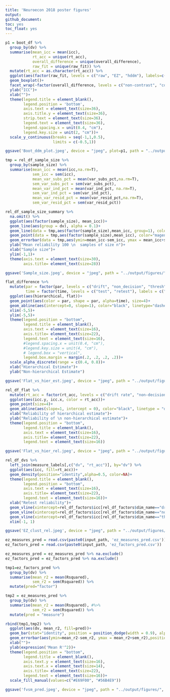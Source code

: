 ```yaml
---
title: 'Neuroecon 2018 poster figures'
output:
github_document:
toc: yes
toc_float: yes
---
```


```r
p1 = boot_df %>%
  group_by(dv) %>%
  summarise(mean_icc = mean(icc),
            rt_acc = unique(rt_acc),
            overall_difference = unique(overall_difference),
            raw_fit = unique(raw_fit)) %>%
  mutate(rt_acc = as.character(rt_acc)) %>%
  ggplot(aes(factor(raw_fit, levels = c("raw", "EZ", "hddm"), labels=c("Raw", "EZ-diffusion", "Hierarchical diffusion")), mean_icc, fill=factor(rt_acc, levels = c("rt","accuracy", "drift rate", "threshold", "non-decision"), labels=c("Response Time", "Accuracy","Drift Rate", "Threshold", "Non-decision"))))+
  geom_boxplot()+
  facet_wrap(~factor(overall_difference, levels = c("non-contrast", "contrast", "condition"), labels = c("Overall (All trials)", "Contrast (Difference between subsets)", "Condition (Subsets of trials)")))+
  ylab("ICC")+
  xlab("")+
  theme(legend.title = element_blank(),
        legend.position = 'bottom',
        axis.text = element_text(size=36),
        axis.title.y = element_text(size=36), 
        strip.text = element_text(size=36),
        legend.text = element_text(size=36),
        legend.spacing.x = unit(0.4, "cm"),
        legend.key.size = unit(2, "cm"))+
  scale_y_continuous(breaks = seq(-1,1,0.5),
                     limits = c(-0.5,1))

ggsave('Boot_ddm_plot.jpeg', device = "jpeg", plot=p1, path = "../output/figures/", width = 42, height = 8, units = "in", limitsize = FALSE, dpi = 300)

```


```r
tmp = rel_df_sample_size %>% 
  group_by(sample_size) %>%
  summarise(mean_icc = mean(icc,na.rm=T),
            sem_icc = sem(icc), 
            mean_var_subs_pct = mean(var_subs_pct,na.rm=T),
            sem_var_subs_pct = sem(var_subs_pct),
            mean_var_ind_pct = mean(var_ind_pct, na.rm=T),
            sem_var_ind_pct = sem(var_ind_pct),
            mean_var_resid_pct = mean(var_resid_pct,na.rm=T),
            sem_var_resid_pct = sem(var_resid_pct))

rel_df_sample_size_summary %>%
  na.omit() %>%
  ggplot(aes(factor(sample_size), mean_icc))+
  geom_line(aes(group = dv), alpha = 0.1)+
  geom_line(data = tmp,aes(factor(sample_size),mean_icc, group=1), color="magenta", size=2)+
  geom_point(data = tmp,aes(factor(sample_size),mean_icc), color="magenta", size=4)+
  geom_errorbar(data = tmp,aes(ymin=mean_icc-sem_icc, ymax = mean_icc+sem_icc), color="magenta", width = 0.1, size=2)+
  ylab("Mean reliability 100 \n  samples of size n")+
  xlab("Sample size")+
  ylim(-1,1)+
  theme(axis.text = element_text(size=30),
        axis.title= element_text(size=28))

ggsave('Sample_size.jpeg', device = "jpeg", path = "../output/figures/", width = 7, height = 5, units = "in", limitsize = FALSE, dpi = 300)
```

```r
flat_difference %>%
  mutate(par = factor(par, levels = c("drift", "non_decision", "thresh"), labels = c("Drift Rate", "Non-decision", "Threshold")),
         time = factor(time, levels = c("test", "retest"), labels = c("Test", "Retest"))) %>%
  ggplot(aes(hierarchical, flat))+
  geom_point(aes(color = par, shape = par, alpha=time), size=4)+
  geom_abline(aes(intercept=0, slope=1), color="black", linetype="dashed")+
  xlim(-5,5)+
  ylim(-5,5)+
  theme(legend.position = "bottom",
        legend.title = element_blank(),
        axis.text = element_text(size=16),
        axis.title= element_text(size=22),
        legend.text = element_text(size=16),
        #legend.spacing.x = unit(0.4, "cm"),
        #legend.key.size = unit(4, "cm"),
        # legend.box = "vertical",
        legend.box.margin = margin(.2, .2, .2, .2))+
  scale_alpha_discrete(range = c(0.4, 0.8))+
  xlab("Hierarchical Estimate")+
  ylab("Non-hierarchical Estimate")

ggsave('Flat_vs_hier_est.jpeg', device = "jpeg", path = "../output/figures/", width = 7, height = 6, units = "in", limitsize = FALSE, dpi = 300)
```

```r
rel_df_flat %>%
  mutate(rt_acc = factor(rt_acc, levels = c("drift rate", "non-decision", "threshold"), labels = c("Drift Rate", "Non-decision", "Threshold"))) %>%
  ggplot(aes(icc.y, icc.x, color = rt_acc))+
  geom_point(size=4)+
  geom_abline(aes(slope=1, intercept = 0), color="black", linetype = "dashed")+
  xlab("Reliability of hierarchical estimate")+
  ylab("Reliability of \n non-hierarchical estimate")+
  theme(legend.position = "bottom",
        legend.title = element_blank(),
        axis.text = element_text(size=16),
        axis.title= element_text(size=22),
        legend.text = element_text(size=16))

ggsave('Flat_vs_hier_rel.jpeg', device = "jpeg", path = "../output/figures/", width = 7, height = 6, units = "in", limitsize = FALSE, dpi = 300)
```

```r
rel_df_dvs %>%
  left_join(measure_labels[,c("dv", "rt_acc")], by="dv") %>%
  ggplot(aes(icc, fill=rt_acc))+
  geom_density(position="identity",alpha=0.5, color=NA)+
  theme(legend.title = element_blank(),
        legend.position = "bottom",
        axis.text = element_text(size=16),
        axis.title= element_text(size=22),
        legend.text = element_text(size=16))+
  xlab("Retest reliability")+
  geom_vline(xintercept=rel_df_factors$icc[rel_df_factors$dim_name=="drift_rate"], color="#E495A5", size=1.5)+
  geom_vline(xintercept=rel_df_factors$icc[rel_df_factors$dim_name=="non-decision"], color="#86B875", size=1.5)+
  geom_vline(xintercept=rel_df_factors$icc[rel_df_factors$dim_name=="threshold"], color="#7DB0DD", size=1.5)+
  xlim(-1, 1)

ggsave('EZ_clust_rel.jpeg', device = "jpeg", path = "../output/figures/", width = 7, height = 6, units = "in", limitsize = FALSE, dpi = 300)
```

```r
ez_measures_pred = read.csv(paste0(input_path, 'ez_measures_pred.csv'))
ez_factors_pred = read.csv(paste0(input_path, 'ez_factors_pred.csv'))

ez_measures_pred = ez_measures_pred %>% na.exclude()
ez_factors_pred = ez_factors_pred %>% na.exclude()

tmp1=ez_factors_pred %>%
  group_by(dv) %>%
  summarise(mean_r2 = mean(Rsquared),
            sem_r2 = sem(Rsquared)) %>%
  mutate(pred="factor")

tmp2 = ez_measures_pred %>%
  group_by(dv) %>%
  summarise(mean_r2 = mean(Rsquared), #%>%
            sem_r2 = sem(Rsquared)) %>%
  mutate(pred = "measure")

rbind(tmp1,tmp2) %>%
  ggplot(aes(dv, mean_r2, fill=pred))+
  geom_bar(stat="identity", position = position_dodge(width = 0.9), alpha=0.75)+
  geom_errorbar(aes(ymin=mean_r2-sem_r2, ymax = mean_r2+sem_r2),position = position_dodge(width = 0.9), width = 0.25)+
  xlab("")+
  ylab(expression('Mean R'^2))+
  theme(legend.position = "bottom",
        legend.title = element_blank(),
        axis.text.y = element_text(size=16),
        axis.text.x = element_text(size=14),
        axis.title= element_text(size=22),
        legend.text = element_text(size=16))+
  scale_fill_manual(values=c("#E69F00", "#56B4E9"))

ggsave('fvsm_pred.jpeg', device = "jpeg", path = "../output/figures/", width = 14, height = 6, units = "in", limitsize = FALSE, dpi = 300)
```